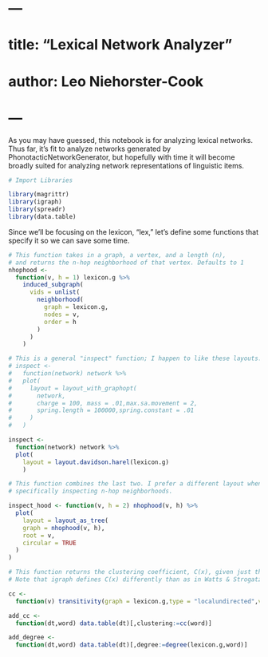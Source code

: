 # ---
# title: "Lexical Network Analyzer"
# author: Leo Niehorster-Cook
# ---

As you may have guessed, this notebook is for analyzing lexical networks. Thus
far, it's fit to analyze networks generated by PhonotacticNetworkGenerator,
but hopefully with time it will become broadly suited for analyzing network
representations of linguistic items.
 
```r
# Import Libraries

library(magrittr)
library(igraph)
library(spreadr)
library(data.table)

```

Since we'll be focusing on the lexicon, "lex," let's define some functions that
specify it so we can save some time.

```r
# This function takes in a graph, a vertex, and a length (n), 
# and returns the n-hop neighborhood of that vertex. Defaults to 1
nhophood <- 
  function(v, h = 1) lexicon.g %>%  
    induced_subgraph(
      vids = unlist(
        neighborhood(
          graph = lexicon.g,
          nodes = v,
          order = h
        )
      )
    )
```

```r
# This is a general "inspect" function; I happen to like these layouts.
# inspect <- 
#   function(network) network %>% 
#   plot(
#     layout = layout_with_graphopt(
#       network,
#       charge = 100, mass = .01,max.sa.movement = 2,
#       spring.length = 100000,spring.constant = .01
#     )
#   )

inspect <- 
  function(network) network %>% 
  plot(
    layout = layout.davidson.harel(lexicon.g)
    )

```

```r
# This function combines the last two. I prefer a different layout when I am
# specifically inspecting n-hop neighborhoods.

inspect_hood <- function(v, h = 2) nhophood(v, h) %>% 
  plot(
    layout = layout_as_tree(
    graph = nhophood(v, h),
    root = v,
    circular = TRUE
  )
)
```

```r
# This function returns the clustering coefficient, C(x), given just the word
# Note that igraph defines C(x) differently than as in Watts & Strogatz (1998)

cc <- 
  function(v) transitivity(graph = lexicon.g,type = "localundirected",vids =v)

add_cc <-
  function(dt,word) data.table(dt)[,clustering:=cc(word)]

add_degree <- 
  function(dt,word) data.table(dt)[,degree:=degree(lexicon.g,word)]
```
